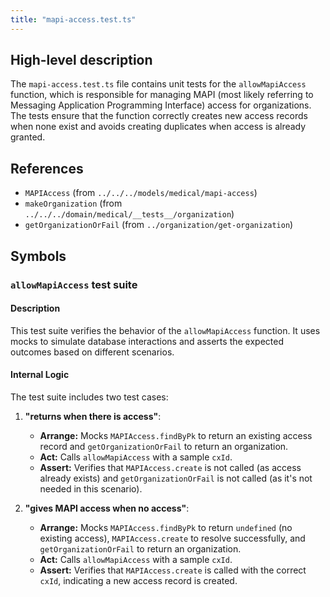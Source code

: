 ```yaml
---
title: "mapi-access.test.ts"
---
```


## High-level description
The `mapi-access.test.ts` file contains unit tests for the `allowMapiAccess` function, which is responsible for managing MAPI (most likely referring to Messaging Application Programming Interface) access for organizations. The tests ensure that the function correctly creates new access records when none exist and avoids creating duplicates when access is already granted.

## References
- `MAPIAccess` (from `../../../models/medical/mapi-access`)
- `makeOrganization` (from `../../../domain/medical/__tests__/organization`)
- `getOrganizationOrFail` (from `../organization/get-organization`)

## Symbols
### `allowMapiAccess` test suite
#### Description
This test suite verifies the behavior of the `allowMapiAccess` function. It uses mocks to simulate database interactions and asserts the expected outcomes based on different scenarios.

#### Internal Logic
The test suite includes two test cases:

1. **"returns when there is access"**:
    - **Arrange:** Mocks `MAPIAccess.findByPk` to return an existing access record and `getOrganizationOrFail` to return an organization.
    - **Act:** Calls `allowMapiAccess` with a sample `cxId`.
    - **Assert:** Verifies that `MAPIAccess.create` is not called (as access already exists) and `getOrganizationOrFail` is not called (as it's not needed in this scenario).

2. **"gives MAPI access when no access"**:
    - **Arrange:** Mocks `MAPIAccess.findByPk` to return `undefined` (no existing access), `MAPIAccess.create` to resolve successfully, and `getOrganizationOrFail` to return an organization.
    - **Act:** Calls `allowMapiAccess` with a sample `cxId`.
    - **Assert:** Verifies that `MAPIAccess.create` is called with the correct `cxId`, indicating a new access record is created.
